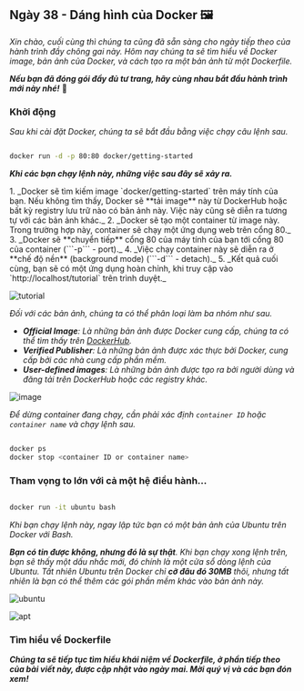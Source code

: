 
## Ngày 38 - Dáng hình của Docker 🖼

_Xin chào, cuối cùng thì chúng ta cũng đã sẵn sàng cho ngày tiếp theo của hành trình đầy chông gai này. Hôm nay chúng ta 
sẽ tìm hiểu về Docker image, bản ảnh của Docker, và cách tạo ra một bản ảnh từ một Dockerfile._

**_Nếu bạn đã đóng gói đầy đủ tư trang, hãy cùng nhau bắt đầu hành trình mới này nhé!_** 🚋

### Khởi động

_Sau khi cài đặt Docker, chúng ta sẽ bắt đầu bằng việc chạy câu lệnh sau._

```bash title="Running a container"

docker run -d -p 80:80 docker/getting-started

```

**_Khi các bạn chạy lệnh này, những việc sau đây sẽ xảy ra._**

<Steps>
1. _Docker sẽ tìm kiếm image `docker/getting-started` trên máy tính của bạn. Nếu không tìm thấy, Docker sẽ **tải image** 
này từ DockerHub hoặc bất kỳ registry lưu trữ nào có bản ảnh này. Việc này cũng sẽ diễn ra tương tự với các bản ảnh khác._
2. _Docker sẽ tạo một container từ image này. Trong trường hợp này, container sẽ chạy một ứng dụng web trên cổng 80._
3. _Docker sẽ **chuyển tiếp** cổng 80 của máy tính của bạn tới cổng 80 của container (```-p``` - port)._
4. _Việc chạy container này sẽ diễn ra ở **chế độ nền** (background mode) (```-d``` - detach)._
5. _Kết quả cuối cùng, bạn sẽ có một ứng dụng hoàn chỉnh, khi truy cập vào `http://localhost/tutorial` trên trình duyệt._
</Steps>

![tutorial](../../../../assets/containers/tutorial.png)

_Đối với các bản ảnh, chúng ta có thể phân loại làm ba nhóm như sau._

- _**Official Image**: Là những bản ảnh được Docker cung cấp, chúng ta có thể tìm thấy trên 
[DockerHub](https://hub.docker.com/)._
- _**Verified Publisher**: Là những bản ảnh được xác thực bởi Docker, cung cấp bởi các nhà cung cấp phần mềm._
- _**User-defined images**: Là những bản ảnh được tạo ra bởi người dùng và đăng tải trên DockerHub hoặc các 
registry khác._

![image](../../../../assets/containers/image.png)

_Để dừng container đang chạy, cần phải xác định `container ID` hoặc `container name` và chạy lệnh sau._

```bash title="Stopping a container"

docker ps
docker stop <container ID or container name>

```

### Tham vọng to lớn với cả một hệ điều hành...

```bash title="Running a container with OS"

docker run -it ubuntu bash

```
_Khi bạn chạy lệnh này, ngay lập tức bạn có một bản ảnh của Ubuntu trên Docker với Bash._

_**Bạn có tin được không, nhưng đó là sự thật**. Khi bạn chạy xong lệnh trên, bạn sẽ thấy một dấu nhắc mới, đó chính là
một cửa sổ dòng lệnh của Ubuntu. Tất nhiên Ubuntu trên Docker chỉ **cỡ đâu đó 30MB** thôi, nhưng tất nhiên là bạn có 
thể thêm các gói phần mềm khác vào bản ảnh này._

![ubuntu](../../../../assets/containers/ubuntu.png)

![apt](../../../../assets/containers/apt.png)

### Tìm hiểu về Dockerfile

**_Chúng ta sẽ tiếp tục tìm hiểu khái niệm về Dockerfile, ở phần tiếp theo của bài viết này, được cập nhật vào 
ngày mai. Mời quý vị và các bạn đón xem!_**
